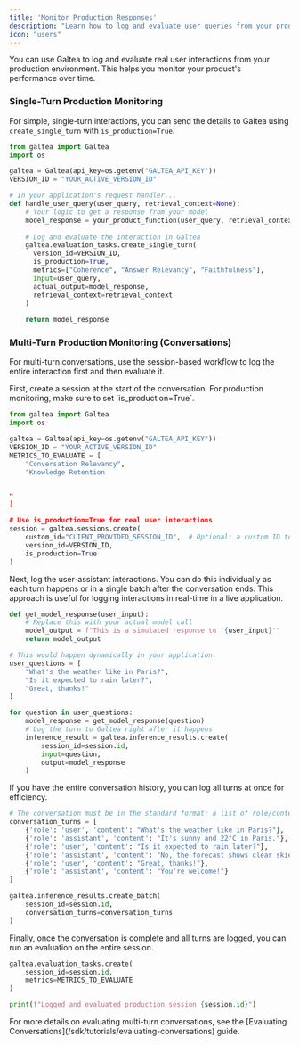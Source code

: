 ```yaml
---
title: 'Monitor Production Responses'
description: "Learn how to log and evaluate user queries from your production environment."
icon: "users"
---
```


You can use Galtea to log and evaluate real user interactions from your production environment. This helps you monitor your product's performance over time.

### Single-Turn Production Monitoring

For simple, single-turn interactions, you can send the details to Galtea using `create_single_turn` with `is_production=True`.

```python
from galtea import Galtea
import os

galtea = Galtea(api_key=os.getenv("GALTEA_API_KEY"))
VERSION_ID = "YOUR_ACTIVE_VERSION_ID"

# In your application's request handler...
def handle_user_query(user_query, retrieval_context=None):
    # Your logic to get a response from your model
    model_response = your_product_function(user_query, retrieval_context)
    
    # Log and evaluate the interaction in Galtea
    galtea.evaluation_tasks.create_single_turn(
      version_id=VERSION_ID,
      is_production=True,
      metrics=["Coherence", "Answer Relevancy", "Faithfulness"],
      input=user_query,
      actual_output=model_response,
      retrieval_context=retrieval_context
    )
    
    return model_response
```

### Multi-Turn Production Monitoring (Conversations)

For multi-turn conversations, use the session-based workflow to log the entire interaction first and then evaluate it.

<Steps>
<Step title="1. Create a Session">
First, create a session at the start of the conversation. For production monitoring, make sure to set `is_production=True`.

```python
from galtea import Galtea
import os

galtea = Galtea(api_key=os.getenv("GALTEA_API_KEY"))
VERSION_ID = "YOUR_ACTIVE_VERSION_ID"
METRICS_TO_EVALUATE = [
    "Conversation Relevancy",
    "Knowledge Retention


"
]

# Use is_production=True for real user interactions
session = galtea.sessions.create(
    custom_id="CLIENT_PROVIDED_SESSION_ID",  # Optional: a custom ID to associate this session in Galtea Platform to the one in your real application.
    version_id=VERSION_ID,
    is_production=True
)
```
</Step>

<Step title="2. Log Conversation Turns">
Next, log the user-assistant interactions. You can do this individually as each turn happens or in a single batch after the conversation ends.

<Tabs>
<Tab title="Log Turns Individually">
This approach is useful for logging interactions in real-time in a live application.

```python
def get_model_response(user_input):
    # Replace this with your actual model call
    model_output = f"This is a simulated response to '{user_input}'"
    return model_output

# This would happen dynamically in your application.
user_questions = [
    "What's the weather like in Paris?",
    "Is it expected to rain later?",
    "Great, thanks!"
]

for question in user_questions:
    model_response = get_model_response(question)
    # Log the turn to Galtea right after it happens
    inference_result = galtea.inference_results.create(
        session_id=session.id,
        input=question,
        output=model_response
    )
```

</Tab>
<Tab title="Log Turns in a Batch">
If you have the entire conversation history, you can log all turns at once for efficiency.

```python
# The conversation must be in the standard format: a list of role/content dictionaries
conversation_turns = [
    {'role': 'user', 'content': "What's the weather like in Paris?"},
    {'role': 'assistant', 'content': "It's sunny and 22°C in Paris."},
    {'role': 'user', 'content': "Is it expected to rain later?"},
    {'role': 'assistant', 'content': "No, the forecast shows clear skies for the rest of the day."},
    {'role': 'user', 'content': "Great, thanks!"},
    {'role': 'assistant', 'content': "You're welcome!"}
]

galtea.inference_results.create_batch(
    session_id=session.id,
    conversation_turns=conversation_turns
)
```
</Tab>
</Tabs>
</Step>

<Step title="3. Evaluate the Session">
Finally, once the conversation is complete and all turns are logged, you can run an evaluation on the entire session.

```python
galtea.evaluation_tasks.create(
    session_id=session.id,
    metrics=METRICS_TO_EVALUATE
)

print(f"Logged and evaluated production session {session.id}")
```

</Step>
</Steps>

<Info>
For more details on evaluating multi-turn conversations, see the [Evaluating Conversations](/sdk/tutorials/evaluating-conversations) guide.
</Info>